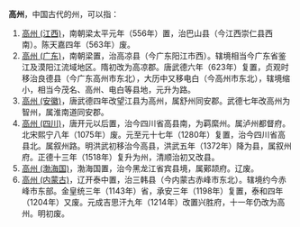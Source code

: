 '''高州'''，中国古代的州，可以指：
#[[高州_(江西)|高州 (江西)]]，南朝梁太平元年（556年）置，治巴山县（今江西崇仁县西南）。陈天嘉四年（563年）废。
#[[高州_(广东)|高州 (广东)]]，南朝梁置，治高凉县（今广东阳江市西）。辖境相当今广东省鉴江及漠阳江流域地区。隋初改为高凉郡。唐武德六年（623年）复置，贞观时移治良德县（今广东高州市东北），大历中又移电白（今高州市东北），辖境缩小，相当今茂名、高州、电白等县地，元升为路。
#[[高州_(安徽)|高州 (安徽)]]，唐武德四年改望江县为高州，属舒州同安郡。武德七年改高州为智州，属淮南道同安郡。
#[[高州_(四川)|高州 (四川)]]，唐开元以后置，治今四川省高县南，为羁縻州。属泸州都督府。北宋熙宁八年（1075年）废。元至元十七年（1280年）复置，治今四川省高县北。属叙州路。明洪武初移治今高县，洪武五年（1372年）降为县，属叙州府。正德十三年（1518年）复升为州，清顺治初又改县。
#[[高州_(渤海国)|高州 (渤海国)]]，渤海国置，治今黑龙江省宾县境，属鄚颉府。辽废。
#[[高州_(内蒙古)|高州 (内蒙古)]]，辽开泰中置，治三韩县（今内蒙古赤峰市东北）。辖境约今赤峰市东部。金皇统三年（1143年）省，承安三年（1198年）复置，泰和四年（1204年）又废。元成吉思汗九年（1214年）改置兴胜府，十一年仍改为高州。明初废。

{{Disambig|G|cat=二字中国州名消歧义}}